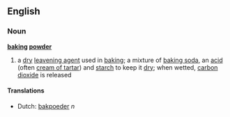 ==English==
===Noun===
{{wikipedia}}
'''[[baking]] [[powder]]'''

# a [[dry]] [[leavening agent]] used in [[baking]]; a mixture of [[baking soda]], an [[acid]] (often [[cream of tartar]]) and [[starch]] to keep it [[dry]]; when wetted, [[carbon dioxide]] is released

====Translations====
*Dutch: [[bakpoeder]] ''n''